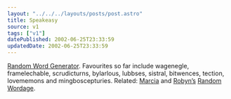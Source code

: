 ```yaml
---
layout: "../../../layouts/posts/post.astro"
title: Speakeasy
source: v1
tags: ["v1"]
datePublished: 2002-06-25T23:33:59
updatedDate: 2002-06-25T23:33:59
---
```


[Random Word Generator][1]. Favourites so far include wagenegle, framelechable, scrudicturns, bylarlous, lubbses, sistral, bitwences, tection, lovememons and mingboscepturies. Related: [Marcia][2] and [Robyn&#8217;s][3] [Random Wordage][4].

[1]: http://www.fourteenminutes.com/fun/words/ "Random Word Generator from fourteenminutes"
[2]: http://www.dutchbint.org/ "Dutchbint"
[3]: http://www.orbyn.com/cult/ "The Cult"
[4]: http://www.dutchbint.org/xl.php?2001/01/27.php "Random Wordage"
